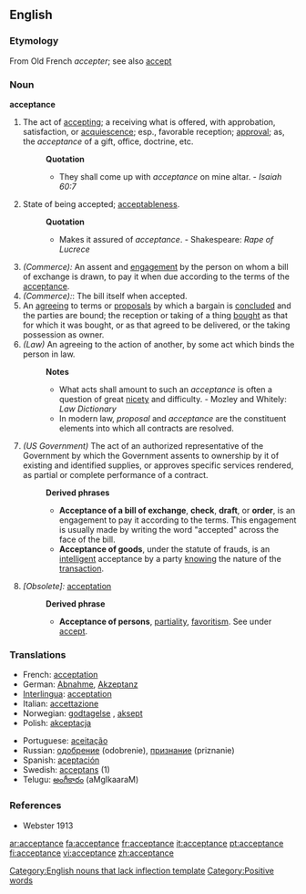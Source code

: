 ==English==

===Etymology===
From Old French ''accepter''; see also [[accept]]

===Noun===
'''acceptance'''[[Category:English nouns that lack inflection template]]

# The act of [[accepting]]; a receiving what is offered, with approbation, satisfaction, or [[acquiescence]]; esp., favorable reception; [[approval]]; as, the ''acceptance'' of a gift, office, doctrine, etc.
#:'''Quotation'''
#:*They shall come up with ''acceptance'' on mine altar. - ''Isaiah 60:7''
# State of being accepted; [[acceptableness]].
#:'''Quotation'''
#:*Makes it assured of ''acceptance''. - Shakespeare: ''Rape of Lucrece''
# ''(Commerce):'' An assent and [[engagement]] by the person on whom a bill of exchange is drawn, to pay it when due according to the terms of the [[acceptance]].
# ''(Commerce):'': The bill itself when accepted.
# An [[agreeing]] to terms or [[proposals]] by which a bargain is [[concluded]] and the parties are bound; the reception or taking of a thing [[bought]] as that for which it was bought, or as that agreed to be delivered, or the taking possession as owner.
# ''(Law)'' An agreeing to the action of another, by some act which binds the person in law.
#:'''Notes'''
#:*What acts shall amount to such an ''acceptance'' is often a question of great [[nicety]] and difficulty. - Mozley and Whitely: ''Law Dictionary''
#:*In modern law, ''proposal'' and ''acceptance'' are the constituent elements into which all contracts are resolved.
# ''(US Government)'' The act of an authorized representative of the Government by which the Government assents to ownership by it of existing and identified supplies, or approves specific services rendered, as partial or complete performance of a contract.
#:'''Derived phrases'''
#:*'''Acceptance of a bill of exchange''', '''check''', '''draft''', or '''order''', is an engagement to pay it according to the terms. This engagement is usually made by writing the word "accepted" across the face of the bill.
#:*'''Acceptance of goods''', under the statute of frauds, is an [[intelligent]] acceptance by a party [[knowing]] the nature of the [[transaction]].
# ''[Obsolete]:'' [[acceptation]]
#:'''Derived phrase'''
#:*'''Acceptance of persons''', [[partiality]], [[favoritism]]. See under [[accept]].

===Translations===
{{rfc-level|Translations at L3+ (AutoFormat would have corrected level of Translations)}}
{{top}}
*French: [[acceptation]] {{f}}
*German: [[Abnahme]], [[Akzeptanz]]
*[[Interlingua]]: [[acceptation]]
*Italian: [[accettazione]]
*Norwegian: [[godtagelse]] {{c}}, [[aksept]] {{c}}
*Polish: [[akceptacja]]
{{mid}}
*Portuguese: [[aceitação]]
*Russian: [[одобрение]] (odobrenie), [[признание]] (priznanie)
*Spanish: [[aceptación]]
*Swedish: [[acceptans]] (1)
*Telugu: [[అంగీకారం]] (aMgIkaaraM)
{{bottom}}

===References===
*Webster 1913

[[Category:Positive words]]

[[ar:acceptance]]
[[fa:acceptance]]
[[fr:acceptance]]
[[it:acceptance]]
[[pt:acceptance]]
[[fi:acceptance]]
[[vi:acceptance]]
[[zh:acceptance]]
